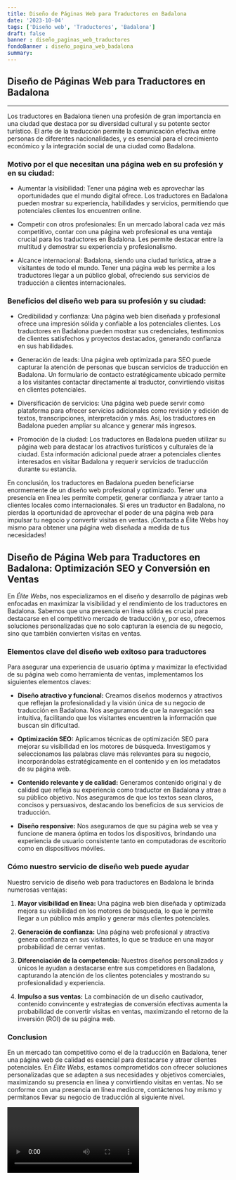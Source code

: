```yaml
---
title: Diseño de Páginas Web para Traductores en Badalona
date: '2023-10-04'
tags: ['Diseño web', 'Traductores', 'Badalona']
draft: false
banner : diseño_paginas_web_traductores
fondoBanner : diseño_pagina_web_badalona
summary: 
---
```


## Diseño de Páginas Web para Traductores en Badalona

---

Los traductores en Badalona tienen una profesión de gran importancia en una ciudad que destaca por su diversidad cultural y su potente sector turístico. El arte de la traducción permite la comunicación efectiva entre personas de diferentes nacionalidades, y es esencial para el crecimiento económico y la integración social de una ciudad como Badalona.

### Motivo por el que necesitan una página web en su profesión y en su ciudad:

- Aumentar la visibilidad: Tener una página web es aprovechar las oportunidades que el mundo digital ofrece. Los traductores en Badalona pueden mostrar su experiencia, habilidades y servicios, permitiendo que potenciales clientes los encuentren online.

- Competir con otros profesionales: En un mercado laboral cada vez más competitivo, contar con una página web profesional es una ventaja crucial para los traductores en Badalona. Les permite destacar entre la multitud y demostrar su experiencia y profesionalismo.

- Alcance internacional: Badalona, siendo una ciudad turística, atrae a visitantes de todo el mundo. Tener una página web les permite a los traductores llegar a un público global, ofreciendo sus servicios de traducción a clientes internacionales.

### Beneficios del diseño web para su profesión y su ciudad:

- Credibilidad y confianza: Una página web bien diseñada y profesional ofrece una impresión sólida y confiable a los potenciales clientes. Los traductores en Badalona pueden mostrar sus credenciales, testimonios de clientes satisfechos y proyectos destacados, generando confianza en sus habilidades.

- Generación de leads: Una página web optimizada para SEO puede capturar la atención de personas que buscan servicios de traducción en Badalona. Un formulario de contacto estratégicamente ubicado permite a los visitantes contactar directamente al traductor, convirtiendo visitas en clientes potenciales.

- Diversificación de servicios: Una página web puede servir como plataforma para ofrecer servicios adicionales como revisión y edición de textos, transcripciones, interpretación y más. Así, los traductores en Badalona pueden ampliar su alcance y generar más ingresos.

- Promoción de la ciudad: Los traductores en Badalona pueden utilizar su página web para destacar los atractivos turísticos y culturales de la ciudad. Esta información adicional puede atraer a potenciales clientes interesados en visitar Badalona y requerir servicios de traducción durante su estancia.

En conclusión, los traductores en Badalona pueden beneficiarse enormemente de un diseño web profesional y optimizado. Tener una presencia en línea les permite competir, generar confianza y atraer tanto a clientes locales como internacionales. Si eres un traductor en Badalona, no pierdas la oportunidad de aprovechar el poder de una página web para impulsar tu negocio y convertir visitas en ventas. ¡Contacta a Élite Webs hoy mismo para obtener una página web diseñada a medida de tus necesidades!

<GifSeo />

<Cta />

## Diseño de Página Web para Traductores en Badalona: Optimización SEO y Conversión en Ventas

En *Élite Webs*, nos especializamos en el diseño y desarrollo de páginas web enfocadas en maximizar la visibilidad y el rendimiento de los traductores en Badalona. Sabemos que una presencia en línea sólida es crucial para destacarse en el competitivo mercado de traducción y, por eso, ofrecemos soluciones personalizadas que no solo capturan la esencia de su negocio, sino que también convierten visitas en ventas.

### Elementos clave del diseño web exitoso para traductores

Para asegurar una experiencia de usuario óptima y maximizar la efectividad de su página web como herramienta de ventas, implementamos los siguientes elementos claves:

- **Diseño atractivo y funcional:** Creamos diseños modernos y atractivos que reflejan la profesionalidad y la visión única de su negocio de traducción en Badalona. Nos aseguramos de que la navegación sea intuitiva, facilitando que los visitantes encuentren la información que buscan sin dificultad.

- **Optimización SEO:** Aplicamos técnicas de optimización SEO para mejorar su visibilidad en los motores de búsqueda. Investigamos y seleccionamos las palabras clave más relevantes para su negocio, incorporándolas estratégicamente en el contenido y en los metadatos de su página web.

- **Contenido relevante y de calidad:** Generamos contenido original y de calidad que refleja su experiencia como traductor en Badalona y atrae a su público objetivo. Nos aseguramos de que los textos sean claros, concisos y persuasivos, destacando los beneficios de sus servicios de traducción.

- **Diseño responsive:** Nos aseguramos de que su página web se vea y funcione de manera óptima en todos los dispositivos, brindando una experiencia de usuario consistente tanto en computadoras de escritorio como en dispositivos móviles.

### Cómo nuestro servicio de diseño web puede ayudar

Nuestro servicio de diseño web para traductores en Badalona le brinda numerosas ventajas:

1. **Mayor visibilidad en línea:** Una página web bien diseñada y optimizada mejora su visibilidad en los motores de búsqueda, lo que le permite llegar a un público más amplio y generar más clientes potenciales.

2. **Generación de confianza:** Una página web profesional y atractiva genera confianza en sus visitantes, lo que se traduce en una mayor probabilidad de cerrar ventas.

3. **Diferenciación de la competencia:** Nuestros diseños personalizados y únicos le ayudan a destacarse entre sus competidores en Badalona, capturando la atención de los clientes potenciales y mostrando su profesionalidad y experiencia.

4. **Impulso a sus ventas:** La combinación de un diseño cautivador, contenido convincente y estrategias de conversión efectivas aumenta la probabilidad de convertir visitas en ventas, maximizando el retorno de la inversión (ROI) de su página web.

### Conclusion

En un mercado tan competitivo como el de la traducción en Badalona, tener una página web de calidad es esencial para destacarse y atraer clientes potenciales. En *Élite Webs*, estamos comprometidos con ofrecer soluciones personalizadas que se adapten a sus necesidades y objetivos comerciales, maximizando su presencia en línea y convirtiendo visitas en ventas. No se conforme con una presencia en línea mediocre, contáctenos hoy mismo y permítanos llevar su negocio de traducción al siguiente nivel.

<Video />

<CtaBot job='Traductores' city='Badalona'/>

<Gmaps query='Badalona+españa+maps' />